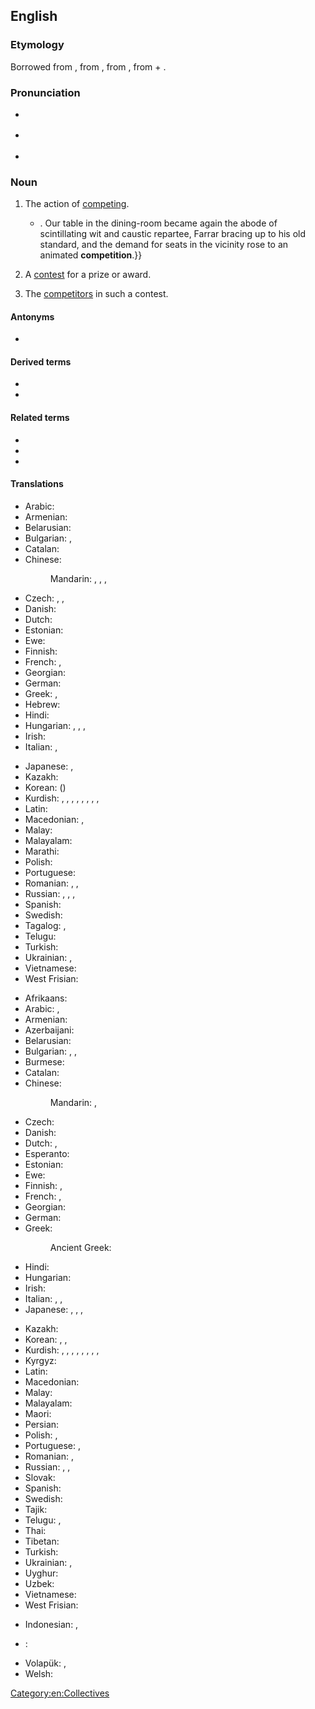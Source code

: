 {{also|compétition}}
==English==
{{slim-wikipedia}}

===Etymology===
Borrowed from {{bor|en|fr|compétition}}, from {{der|en|LL.|competitio|competītiō, competītiōnem}}, from {{der|en|la|competō}}, from {{m|la|con-}} + {{m|la|petō}}.

===Pronunciation===
* {{a|RP}} {{IPA|/ˌkɒmpəˈtɪʃən/|lang=en}}
* {{a|GenAm}} {{IPA|/ˌkɑːmpəˈtɪʃən/|lang=en}}
* {{audio|en-us-competition.ogg|Audio (US)|lang=en}}

===Noun===
{{en-noun|~}}

# {{lb|en|uncountable}} The action of [[compete|competing]].
#: {{ux|en|The '''competition''' for this job is strong.}}
#* {{quote-book|year=1898|author={{w|Winston Churchill (novelist)|Winston Churchill}}
|title={{w|The Celebrity}}|chapter=8
|passage=The humor of my proposition appealed more strongly to Miss Trevor than I had looked for, and from that time forward she became her old self again;{{...}}. Our table in the dining-room became again the abode of scintillating wit and caustic repartee, Farrar bracing up to his old standard, and the demand for seats in the vicinity rose to an animated '''competition'''.}}
# {{lb|en|countable}} A [[contest]] for a prize or award.
#: {{ux|en|The newspaper is featuring a '''competition''' to win a car.}}
# {{lb|en|uncountable|collectively}} The [[competitor]]s in such a contest.
#: {{ux|en|The new stain remover was ten times more effective than the '''competition'''.}}

====Antonyms====
* {{sense|action of competing}} {{l|en|cooperation}}

====Derived terms====
* {{l|en|competitioner}}
* {{l|en|economic competition}}

====Related terms====
* {{l|en|competitive}}
* {{l|en|compete}}
* {{l|en|competent}}

====Translations====
{{trans-top|action of competing}}
* Arabic: {{t|ar|مُنَافَسَة|f}}
* Armenian: {{t+|hy|մրցակցություն}}
* Belarusian: {{t|be|канкурэ́нцыя|f}}
* Bulgarian: {{t+|bg|съпе́рничество|n}}, {{t+|bg|конкуре́нция|f}}
* Catalan: {{t+|ca|competència|f}}
* Chinese:
*: Mandarin: {{t+|cmn|比賽|sc=Hani}}, {{t+|cmn|比赛|tr=bǐsài|sc=Hani}}, {{t+|cmn|競爭|sc=Hani}}, {{t+|cmn|竞争|tr=jìngzhēng|sc=Hani}}
* Czech: {{t|cs|soupeření}}, {{t|cs|konkurování}}, {{t|cs|konkurence}}
* Danish: {{t+|da|konkurrence|c}}
* Dutch: {{t+|nl|concurrentie|f}}
* Estonian: {{t|et|võistlus}}
* Ewe: {{t|ee|ɖikeke}}
* Finnish: {{t+|fi|kilpailu}}
* French: {{t+|fr|compétition|f}}, {{t+|fr|concurrence|f}}
* Georgian: {{t|ka|შეჯიბრება|sc=Geor}}
* German: {{t+|de|Konkurrenz|f}}
* Greek: {{t+|el|ανταγωνισμός|m|sc=Grek}}, {{qualifier|athletics}} {{t+|el|συναγωνισμός|m|sc=Grek}}
* Hebrew: {{t+|he|תַּחֲרוּת|f|tr=takharút|sc=Hebr}}
* Hindi: {{qualifier|rivalry}} {{t+|hi|प्रतिस्पर्धा|f}}
* Hungarian: {{t+|hu|verseny}}, {{t+|hu|versengés}}, {{t+|hu|konkurencia}}, {{t|hu|rivalizálás}}
* Irish: {{t|ga|iomaidh|f}}
* Italian: {{t+|it|competizione|f}}, {{t+|it|concorrenza|f}}
{{trans-mid}}
* Japanese: {{t+|ja|競争|tr=きょうそう, kyōsō|sc=Jpan}}, {{t|ja|コンペ|tr=konpe|sc=Jpan}}
* Kazakh: {{t+|kk|жарыс}}
* Korean: {{t+|ko|경쟁}} ({{t+|ko|競爭}})
* Kurdish: {{t+|ku|pêşbazî}}, {{t+|ku|pêşbirk}}, {{t+|ku|berêkane}}, {{t+|ku|misabiqe}}, {{t+|ku|hevrikî}}, {{t+|ku|hawirkan}}, {{t+|ku|riberiz}}, {{t+|ku|sîbaq}}, {{t+|ku|reqabet}}
* Latin: {{t|la|certāmen|n}}
* Macedonian: {{t|mk|натпревар|m|sc=Cyrl}}, {{t|mk|конкуренција|f|sc=Cyrl}}
* Malay: {{t|ms|persaingan}}
* Malayalam: {{t+|ml|മത്സരം|sc=Mlym}}
* Marathi: {{t|mr|स्पर्धा|f|tr=spardhā}}
* Polish: {{t+|pl|rywalizacja|f}}
* Portuguese: {{t+|pt|competição|f}}
* Romanian: {{t+|ro|competiție}}, {{t+|ro|concurență|f}}, {{t+|ro|concurs|n}}
* Russian: {{t+|ru|соревнова́ние|n}}, {{t+|ru|состяза́ние|n}}, {{t+|ru|конкуре́нция|f}} {{qualifier|eg. business}}, {{t+|ru|сопе́рничество|n}} {{qualifier|rivalry}}
* Spanish: {{t+|es|competencia|f}}
* Swedish: {{t+|sv|konkurrens|c}}
* Tagalog: {{t|tl|tagisan}}, {{t|tl|pakikitagis}}
* Telugu: {{t+|te|పోటీ|sc=Telu}}
* Turkish: {{t+|tr|rekabet}}
* Ukrainian: {{t|uk|конкуре́нція|f}}, {{t|uk|змага́ння|n}}
* Vietnamese: {{t+|vi|cạnh tranh|alt=sự cạnh tranh}}
* West Frisian: {{t|fy|kompetysje|c}}
{{trans-bottom}}

{{trans-top|contest for a prize or award}}
* Afrikaans: {{t|af|kompetisie}}
* Arabic: {{t|ar|مُنَافَسَة|f}}, {{t|ar|مُسَابَقَة|f}}
* Armenian: {{t+|hy|մրցույթ}}
* Azerbaijani: {{t+|az|müsabiqə}}
* Belarusian: {{t|be|спабо́рніцтва|n}}
* Bulgarian: {{t+|bg|състеза́ние|n}}, {{t+|bg|съревнова́ние|n}}, {{t+|bg|надпревара|f}}
* Burmese: {{t+|my|ပြိုင်ပွဲ}}
* Catalan: {{t+|ca|competició|f}}
* Chinese:
*: Mandarin: {{t+|cmn|比賽|sc=Hani}}, {{t+|cmn|比赛|tr=bǐsài|sc=Hani}}
* Czech: {{t+|cs|soutěž|f}}
* Danish: {{t+|da|konkurrence|c}}
* Dutch: {{t+|nl|competitie|f}}, {{t+|nl|toernooi|n}}
* Esperanto: {{t|eo|konkurso}}
* Estonian: {{t|et|võistlus}}
* Ewe: {{t|ee|ɖikeke}}
* Finnish: {{t+|fi|kilpailu}}, {{t+|fi|kisa}}
* French: {{t+|fr|concours|m}}, {{t+|fr|compétition|f}}
* Georgian: {{t|ka|შეჯიბრი|sc=Cyrl}}
* German: {{t+|de|Wettbewerb|m}}
* Greek: {{t+|el|διαγωνισμός|m}}
*: Ancient Greek: {{t|grc|ἀγών|m}}
* Hindi: {{t+|hi|प्रतियोगिता|f}}
* Hungarian: {{t+|hu|verseny}}
* Irish: {{t|ga|iomaidh|f}}
* Italian: {{t+|it|concorso|m}}, {{t+|it|competizione|f}}, {{t+|it|gara|f}}
* Japanese: {{t+|ja|大会|tr=たいかい, taikai|sc=Jpan}}, {{t|ja|コンペ|tr=konpe|sc=Jpan}}, {{t|ja|コンクール|tr=konkūru|sc=Jpan}}, {{t|ja|コンテスト|tr=kontesuto|sc=Jpan}}
{{trans-mid}}
* Kazakh: {{t+|kk|жарыс}}
* Korean: {{t+|ko|경기}}, {{t|ko|경쟁 시험}}, {{t|ko|경진 대회}}
* Kurdish: {{t+|ku|pêşbazî}}, {{t+|ku|pêşbirk}}, {{t+|ku|berêkane}}, {{t+|ku|misabiqe}}, {{t+|ku|hevrikî}}, {{t+|ku|hawirkan}}, {{t+|ku|riberiz}}, {{t+|ku|sîbaq}}, {{t+|ku|reqabet}}
* Kyrgyz: {{t+|ky|мелдеш}}
* Latin: {{t|la|certāmen|n}}
* Macedonian: {{t|mk|наптревар|m|sc=Cyrl}}
* Malay: {{t|ms|pertandingan}}
* Malayalam: {{t+|ml|മത്സരം|sc=Mlym}}
* Maori: {{t|mi|tauwhāinga}}
* Persian: {{t+|fa|مسابقه|tr=mosâbeqe}}
* Polish: {{t+|pl|konkurs|m}}, {{t+|pl|zawody}}
* Portuguese: {{t+|pt|concurso|m}}, {{t+|pt|competição|f}}
* Romanian: {{t+|ro|concurs|n}}, {{t+|ro|competiție|f}}
* Russian: {{t+|ru|соревнова́ние|n}}, {{t+|ru|состяза́ние|n}}, {{t+|ru|ко́нкурс|m}}
* Slovak: {{t|sk|súťaž|f}}
* Spanish: {{t+|es|competición|f}}
* Swedish: {{t+|sv|tävling|c}}
* Tajik: {{t|tg|мусобиқа}}
* Telugu: {{t+|te|పందెము|sc=Telu}}, {{t+|te|పోటీ|sc=Telu}}
* Thai: {{t+|th|การแข่ง}}
* Tibetan: {{t|bo|འགྲན་བསྡུར}}
* Turkish: {{t+|tr|müsabaka}}
* Ukrainian: {{t|uk|змага́ння|n}}, {{t|uk|ко́нкурс|m}}
* Uyghur: {{t|ug|مۇسابىقە}}
* Uzbek: {{t+|uz|musobaqa}}
* Vietnamese: {{t+|vi|cuộc thi}}
* West Frisian: {{t|fy|kompetysje|c}}
{{trans-bottom}}

<!--Please remove this section once all of the translations below have been moved into the tables above.-->
{{checktrans-top}}
* Indonesian: {{t+check|id|kompetisi}}, {{t+check|id|tanding|alt=pertandingan}}
* {{ttbc|ia}}: {{t-check|ia|competition}}
{{trans-mid}}
* Volapük: {{t+check|vo|mät}}, {{t+check|vo|mäted}}
* Welsh: {{t+check|cy|cystadleuaeth|f}}
{{trans-bottom}}

[[Category:en:Collectives]]